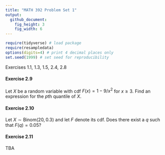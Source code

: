 ```yaml
---
title: "MATH 392 Problem Set 1"
output: 
  github_document:
    fig_height: 3
    fig_width: 6
---
```



```r
require(tidyverse) # load package
require(resampledata)
options(digits=4) # print 4 decimal places only
set.seed(1999) # set seed for reproducibility
```

Exercises 1.1, 1.3, 1.5, 2.4, 2.8

#### Exercise 2.9
Let $X$ be a random variable with cdf $F(x) = 1 - 9/x^2$ for $x \ge 3$. Find an expression for the $p$th quantile of $X$.

#### Exercise 2.10
Let $X \sim \textrm{Binom}(20, 0.3)$ and let $F$ denote its cdf. Does there exist a $q$ such that $F(q) = 0.05$?

#### Exercise 2.11
TBA
